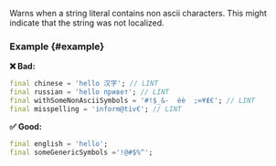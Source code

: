 
<RuleDetails version="4.15.0" severity="warning" />

Warns when a string literal contains non ascii characters. This might indicate that the string was not localized.

### Example {#example}

**❌ Bad:**

```dart
final chinese = 'hello 汉字'; // LINT
final russian = 'hello привет'; // LINT
final withSomeNonAsciiSymbols = '#!$_&-  éè  ;∞¥₤€'; // LINT
final misspelling = 'inform@tiv€'; // LINT
```

**✅ Good:**

```dart
final english = 'hello';
final someGenericSymbols ='!@#$%^';
```
